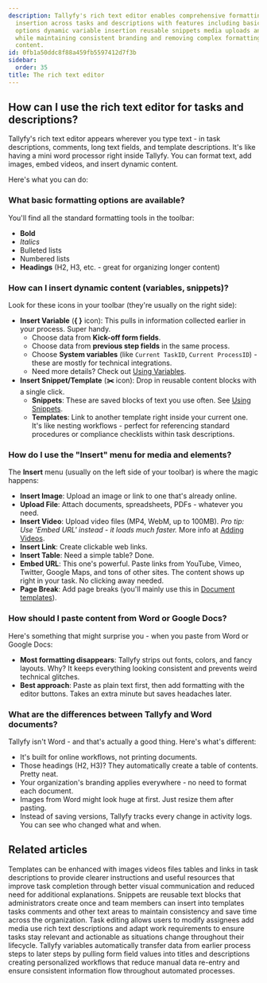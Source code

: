 ```yaml
---
description: Tallyfy's rich text editor enables comprehensive formatting and content
  insertion across tasks and descriptions with features including basic formatting
  options dynamic variable insertion reusable snippets media uploads and URL embedding
  while maintaining consistent branding and removing complex formatting from pasted
  content.
id: 0fb1a50ddc8f88a459fb5597412d7f3b
sidebar:
  order: 35
title: The rich text editor
---
```


## How can I use the rich text editor for tasks and descriptions?

Tallyfy's rich text editor appears wherever you type text - in task descriptions, comments, long text fields, and template descriptions. It's like having a mini word processor right inside Tallyfy. You can format text, add images, embed videos, and insert dynamic content.

Here's what you can do:

### What basic formatting options are available?

You'll find all the standard formatting tools in the toolbar:
*   **Bold**
*   *Italics*
*   Bulleted lists
*   Numbered lists
*   **Headings** (H2, H3, etc. - great for organizing longer content)

### How can I insert dynamic content (variables, snippets)?

Look for these icons in your toolbar (they're usually on the right side):

*   **Insert Variable** (**{ }** icon): This pulls in information collected earlier in your process. Super handy.
    *   Choose data from **Kick-off form fields**.
    *   Choose data from **previous step fields** in the same process.
    *   Choose **System variables** (like `Current TaskID`, `Current ProcessID`) - these are mostly for technical integrations.
    *   Need more details? Check out [Using Variables](/products/pro/documenting/templates/variables/how-can-i-use-insert-variables-in-tallyfy/).
*   **Insert Snippet/Template** (**✂️** icon): Drop in reusable content blocks with a single click.
    *   **Snippets**: These are saved blocks of text you use often. See [Using Snippets](/products/pro/documenting/templates/snippets/how-can-i-use-snippets-to-simplify-workflow-in-tallyfy/).
    *   **Templates**: Link to another template right inside your current one. It's like nesting workflows - perfect for referencing standard procedures or compliance checklists within task descriptions.

### How do I use the "Insert" menu for media and elements?

The **Insert** menu (usually on the left side of your toolbar) is where the magic happens:

*   **Insert Image**: Upload an image or link to one that's already online.
*   **Upload File**: Attach documents, spreadsheets, PDFs - whatever you need.
*   **Insert Video**: Upload video files (MP4, WebM, up to 100MB). *Pro tip: Use 'Embed URL' instead - it loads much faster.* More info at [Adding Videos](/products/pro/tracking-and-tasks/tasks/edit-task/how-can-i-add-videos-to-my-tallyfy-process/).
*   **Insert Link**: Create clickable web links.
*   **Insert Table**: Need a simple table? Done.
*   **Embed URL**: This one's powerful. Paste links from YouTube, Vimeo, Twitter, Google Maps, and tons of other sites. The content shows up right in your task. No clicking away needed.
*   **Page Break**: Add page breaks (you'll mainly use this in [Document templates](/products/pro/documenting/documents/)).

### How should I paste content from Word or Google Docs?

Here's something that might surprise you - when you paste from Word or Google Docs:

*   **Most formatting disappears**: Tallyfy strips out fonts, colors, and fancy layouts. Why? It keeps everything looking consistent and prevents weird technical glitches.
*   **Best approach**: Paste as plain text first, then add formatting with the editor buttons. Takes an extra minute but saves headaches later.

### What are the differences between Tallyfy and Word documents?

Tallyfy isn't Word - and that's actually a good thing. Here's what's different:

*   It's built for online workflows, not printing documents.
*   Those headings (H2, H3)? They automatically create a table of contents. Pretty neat.
*   Your organization's branding applies everywhere - no need to format each document.
*   Images from Word might look huge at first. Just resize them after pasting.
*   Instead of saving versions, Tallyfy tracks every change in activity logs. You can see who changed what and when.


## Related articles
<CardGrid>
<LinkTitleCard header="<b>Templates > Insert media</b>" href="/products/pro/documenting/templates/insert-media/" > Templates can be enhanced with images videos files tables and links in task descriptions to provide clearer instructions and useful resources that improve task completion through better visual communication and reduced need for additional explanations. </LinkTitleCard>
<LinkTitleCard header="<b>Snippets > Use snippets</b>" href="/products/pro/documenting/templates/snippets/how-can-i-use-snippets-to-simplify-workflow-in-tallyfy/" > Snippets are reusable text blocks that administrators create once and team members can insert into templates tasks comments and other text areas to maintain consistency and save time across the organization. </LinkTitleCard>
<LinkTitleCard header="<b>Tasks > Edit tasks</b>" href="/products/pro/tracking-and-tasks/tasks/edit-task/" > Task editing allows users to modify assignees add media use rich text descriptions and adapt work requirements to ensure tasks stay relevant and actionable as situations change throughout their lifecycle. </LinkTitleCard>
<LinkTitleCard header="<b>Variables > Insert variables</b>" href="/products/pro/documenting/templates/variables/how-can-i-use-insert-variables-in-tallyfy/" > Tallyfy variables automatically transfer data from earlier process steps to later steps by pulling form field values into titles and descriptions creating personalized workflows that reduce manual data re-entry and ensure consistent information flow throughout automated processes. </LinkTitleCard>
</CardGrid>